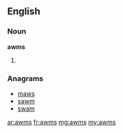 ==English==

===Noun===
'''awms'''

# {{plural of|awm}}

===Anagrams===
* [[maws#English|maws]]
* [[sawm#English|sawm]]
* [[swam#English|swam]]

[[ar:awms]]
[[fr:awms]]
[[mg:awms]]
[[my:awms]]